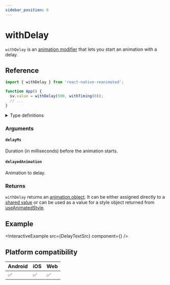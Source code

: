 ```yaml
---
sidebar_position: 6
---
```


# withDelay

`withDelay` is an [animation modifier](/docs/fundamentals/glossary#animation-modifier) that lets you start an animation with a delay.

## Reference

```javascript
import { withDelay } from 'react-native-reanimated';

function App() {
  sv.value = withDelay(500, withTiming(0));
  // ...
}
```

<details>
<summary>Type definitions</summary>

```typescript
type AnimatableValue = number | string | number[];

function withDelay<T extends AnimatableValue>(
  delayMs: number,
  delayedAnimation: T
): T;
```

</details>

### Arguments

#### `delayMs`

Duration (in milliseconds) before the animation starts.

#### `delayedAnimation`

Animation to delay.

### Returns

`withDelay` returns an [animation object](/docs/fundamentals/glossary#animation-object). It can be either assigned directly to a [shared value](/docs/fundamentals/glossary#shared-value) or can be used as a value for a style object returned from [useAnimatedStyle](docs/core/useAnimatedStyle).

## Example


<InteractiveExample src={DelayTextSrc} component={<DelayText />} />

## Platform compatibility

<div className="compatibility">

| Android | iOS | Web |
| ------- | --- | --- |
| ✅      | ✅  | ✅  |

</div>
